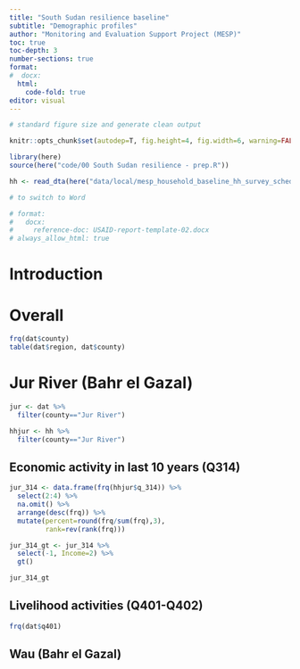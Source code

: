```yaml
---
title: "South Sudan resilience baseline"
subtitle: "Demographic profiles" 
author: "Monitoring and Evaluation Support Project (MESP)"
toc: true
toc-depth: 3
number-sections: true
format:
#  docx:
  html:
    code-fold: true
editor: visual
---
```


```r

# standard figure size and generate clean output

knitr::opts_chunk$set(autodep=T, fig.height=4, fig.width=6, warning=FALSE, message=FALSE, cache=TRUE, error=T, echo=T)

library(here) 
source(here("code/00 South Sudan resilience - prep.R"))

hh <- read_dta(here("data/local/mesp_household_baseline_hh_survey_schedule_combined_weighted.dta")) %>% rename(age = q_304, sex=q_302)

# to switch to Word

# format:
#   docx:
#     reference-doc: USAID-report-template-02.docx
# always_allow_html: true

```

# Introduction

# Overall

```r

frq(dat$county)
table(dat$region, dat$county)
```

# Jur River (Bahr el Gazal)

```r
jur <- dat %>%
  filter(county=="Jur River")

hhjur <- hh %>%
  filter(county=="Jur River")
```

## Economic activity in last 10 years (Q314)

```r
jur_314 <- data.frame(frq(hhjur$q_314)) %>%
  select(2:4) %>%
  na.omit() %>%
  arrange(desc(frq)) %>%
  mutate(percent=round(frq/sum(frq),3),
         rank=rev(rank(frq)))

jur_314_gt <- jur_314 %>%
  select(-1, Income=2) %>%
  gt() 

jur_314_gt
```

## Livelihood activities (Q401-Q402)

```r

frq(dat$q401)

```

## Wau (Bahr el Gazal)
